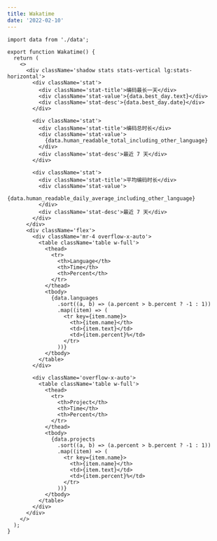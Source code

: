 ```yaml
---
title: Wakatime
date: '2022-02-10'
---
```



<Wakatime />

```tsx
import data from './data';

export function Wakatime() {
  return (
    <>
      <div className='shadow stats stats-vertical lg:stats-horizontal'>
        <div className='stat'>
          <div className='stat-title'>编码最长一天</div>
          <div className='stat-value'>{data.best_day.text}</div>
          <div className='stat-desc'>{data.best_day.date}</div>
        </div>

        <div className='stat'>
          <div className='stat-title'>编码总时长</div>
          <div className='stat-value'>
            {data.human_readable_total_including_other_language}
          </div>
          <div className='stat-desc'>最近 7 天</div>
        </div>

        <div className='stat'>
          <div className='stat-title'>平均编码时长</div>
          <div className='stat-value'>
            {data.human_readable_daily_average_including_other_language}
          </div>
          <div className='stat-desc'>最近 7 天</div>
        </div>
      </div>
      <div className='flex'>
        <div className='mr-4 overflow-x-auto'>
          <table className='table w-full'>
            <thead>
              <tr>
                <th>Language</th>
                <th>Time</th>
                <th>Percent</th>
              </tr>
            </thead>
            <tbody>
              {data.languages
                .sort((a, b) => (a.percent > b.percent ? -1 : 1))
                .map((item) => (
                  <tr key={item.name}>
                    <th>{item.name}</th>
                    <td>{item.text}</td>
                    <td>{item.percent}%</td>
                  </tr>
                ))}
            </tbody>
          </table>
        </div>

        <div className='overflow-x-auto'>
          <table className='table w-full'>
            <thead>
              <tr>
                <th>Project</th>
                <th>Time</th>
                <th>Percent</th>
              </tr>
            </thead>
            <tbody>
              {data.projects
                .sort((a, b) => (a.percent > b.percent ? -1 : 1))
                .map((item) => (
                  <tr key={item.name}>
                    <th>{item.name}</th>
                    <td>{item.text}</td>
                    <td>{item.percent}%</td>
                  </tr>
                ))}
            </tbody>
          </table>
        </div>
      </div>
    </>
  );
}
```
